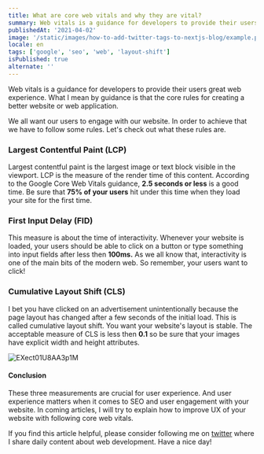 ```yaml
---
title: What are core web vitals and why they are vital?
summary: Web vitals is a guidance for developers to provide their users great web experience.
publishedAt: '2021-04-02'
image: '/static/images/how-to-add-twitter-tags-to-nextjs-blog/example.png'
locale: en
tags: ['google', 'seo', 'web', 'layout-shift']
isPublished: true
alternate: ''
---
```


Web vitals is a guidance for developers to provide their users great web experience. What I mean by guidance is that the core rules for creating a better website or web application.

We all want our users to engage with our website. In order to achieve that we have to follow some rules. Let's check out what these rules are.

### Largest Contentful Paint (LCP)

Largest contentful paint is the largest image or text block visible in the viewport. LCP is the measure of the render time of this content. According to the Google Core Web Vitals guidance, **2.5 seconds or less** is a good time. Be sure that **75% of your users** hit under this time when they load your site for the first time.

### First Input Delay (FID)

This measure is about the time of interactivity. Whenever your website is loaded, your users should be able to click on a button or type something into input fields after less then **100ms.** As we all know that, interactivity is one of the main bits of the modern web. So remember, your users want to click!

### Cumulative Layout Shift (CLS)

I bet you have clicked on an advertisement unintentionally because the page layout has changed after a few seconds of the initial load. This is called cumulative layout shift. You want your website's layout is stable. The acceptable measure of CLS is less then **0.1** so be sure that your images have explicit width and height attributes.

![EXect01U8AA3p1M](https://dev-to-uploads.s3.amazonaws.com/uploads/articles/8dpvp2w32t9lafmfd33f.jpeg)

#### Conclusion

These three measurements are crucial for user experience. And user experience matters when it comes to SEO and user engagement with your website. In coming articles, I will try to explain how to improve UX of your website with following core web vitals.

If you find this article helpful, please consider following me on [twitter](https://twitter.com/uguremirmustafa) where I share daily content about web development. Have a nice day!
